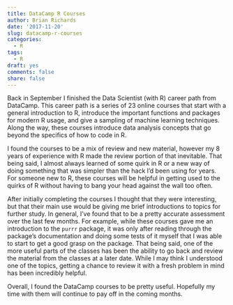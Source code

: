 ```yaml
---
title: DataCamp R Courses
author: Brian Richards
date: '2017-11-20'
slug: datacamp-r-courses
categories:
  - R
tags:
  - R
draft: yes
comments: false
share: false
---
```


Back in September I finished the Data Scientist (with R) career path from 
DataCamp. This career path is a series of 23 online courses that start with a 
general introduction to R, introduce the important functions and packages for 
modern R usage, and give a sampling of machine learning techniques. Along the 
way, these courses introduce data analysis concepts that go beyond the specifics 
of how to code in R.

I found the courses to be a mix of review and new material, however my 8 years 
of experience with R made the review portion of that inevitable. That being 
said, I almost always learned of some quirk in R or a new way of doing 
something that was simpler than the hack I'd been using for years. For someone 
new to R, these courses will be helpful in getting used to the quirks of R 
without having to bang your head against the wall too often. 

After initially completing the courses I thought that they were interesting, 
but that their main use would be giving me brief introductions to topics for 
further study. In general, I've found that to be a pretty accurate assessment 
over the last few months. For example, while these courses gave me an 
introduction to the `purrr` package, it was only after reading through the 
package's documentation and doing some tests of it myself that I was able to 
start to get a good grasp on the package. That being said, one of the more 
useful parts of the classes has been the ability to go back and review the 
material from the classes at a later date. While I may think I understood one of 
the topics, getting a chance to review it with a fresh problem in mind has been 
incredibly helpful.

Overall, I found the DataCamp courses to be pretty useful. Hopefully my time 
with them will continue to pay off in the coming months.
